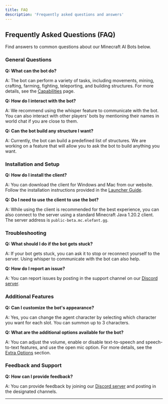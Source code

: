 ```yaml
---
title: FAQ
description: 'Frequently asked questions and answers'
---
```


## Frequently Asked Questions (FAQ)

Find answers to common questions about our Minecraft AI Bots below.

### General Questions

**Q: What can the bot do?**

A: The bot can perform a variety of tasks, including movements, mining, crafting, farming, fighting, teleporting, and building structures. For more details, see the [Capabilities](/capabilities) page.

**Q: How do I interact with the bot?**

A: We recommend using the whisper feature to communicate with the bot. You can also interact with other players' bots by mentioning their names in world chat if you are close to them.

**Q: Can the bot build any structure I want?**

A: Currently, the bot can build a predefined list of structures. We are working on a feature that will allow you to ask the bot to build anything you want.

### Installation and Setup

**Q: How do I install the client?**

A: You can download the client for Windows and Mac from our website. Follow the installation instructions provided in the [Launcher Guide](/launcher).

**Q: Do I need to use the client to use the bot?**

A: While using the client is recommended for the best experience, you can also connect to the server using a standard Minecraft Java 1.20.2 client. The server address is `public-beta.mc.elefant.gg`.

### Troubleshooting

**Q: What should I do if the bot gets stuck?**

A: If your bot gets stuck, you can ask it to stop or reconnect yourself to the server. Using whisper to communicate with the bot can also help.

**Q: How do I report an issue?**

A: You can report issues by posting in the support channel on our [Discord server](https://discord.gg/elefant).

### Additional Features

**Q: Can I customize the bot's appearance?**

A: Yes, you can change the agent character by selecting which character you want for each slot. You can summon up to 3 characters.

**Q: What are the additional options available for the bot?**

A: You can adjust the volume, enable or disable text-to-speech and speech-to-text features, and use the open mic option. For more details, see the [Extra Options](/launcher#extra-options) section.

### Feedback and Support

**Q: How can I provide feedback?**

A: You can provide feedback by joining our [Discord server](https://discord.gg/elefant) and posting in the designated channels.

---
